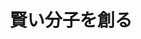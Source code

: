 ﻿---
title: "賢い分子を創る"
category: "その他"
vol: 67
interviewee: "穐田・吉沢"
url: "http://www.res.titech.ac.jp/~smart/smartj.html"
tags: ["材料","分子","化学","資源","マテリアル"]
pdf: "67-1-akita-yoshizawa.pdf"
career: ""
preface: "穐田・吉沢研究室は、資源化学研究所スマートマテリアル部門として2002年に新設された研究室である。新たなる材料として注目されるスマートマテリアルは、研究され始めて日が浅く、未だ一般的な姿が捉えられていない。専門的な研究の方法も未だ確立されておらず、多方面からの研究がなされている。本稿では、穐田・吉沢研究室の研究内容の中でも、スマートマテリアルを創り出す研究と、スマートマテリアルに関連づけられる研究についてお話を伺った。"
---
